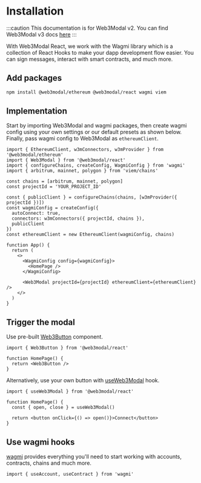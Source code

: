 
# Installation

:::caution
This documentation is for Web3Modal v2. You can find Web3Modal v3 docs [here](../../../about.mdx)
:::

With Web3Modal React, we work with the Wagmi library which is a collection of React Hooks to make your dapp development flow easier. You can sign messages, interact with smart contracts, and much more.

<CloudBanner />

## Add packages

```bash npm2yarn
npm install @web3modal/ethereum @web3modal/react wagmi viem
```

## Implementation

Start by importing Web3Modal and wagmi packages, then create wagmi config using your own settings or our default presets as shown below. Finally, pass wagmi config to Web3Modal as `ethereumClient`.

```tsx
import { EthereumClient, w3mConnectors, w3mProvider } from '@web3modal/ethereum'
import { Web3Modal } from '@web3modal/react'
import { configureChains, createConfig, WagmiConfig } from 'wagmi'
import { arbitrum, mainnet, polygon } from 'viem/chains'

const chains = [arbitrum, mainnet, polygon]
const projectId = 'YOUR_PROJECT_ID'

const { publicClient } = configureChains(chains, [w3mProvider({ projectId })])
const wagmiConfig = createConfig({
  autoConnect: true,
  connectors: w3mConnectors({ projectId, chains }),
  publicClient
})
const ethereumClient = new EthereumClient(wagmiConfig, chains)

function App() {
  return (
    <>
      <WagmiConfig config={wagmiConfig}>
        <HomePage />
      </WagmiConfig>

      <Web3Modal projectId={projectId} ethereumClient={ethereumClient} />
    </>
  )
}
```

## Trigger the modal

Use pre-built [Web3Button](./components#web3button) component.

```tsx
import { Web3Button } from '@web3modal/react'

function HomePage() {
  return <Web3Button />
}
```

Alternatively, use your own button with [useWeb3Modal](./hooks#useWeb3Modal) hook.

```tsx
import { useWeb3Modal } from '@web3modal/react'

function HomePage() {
  const { open, close } = useWeb3Modal()

  return <button onClick={() => open()}>Connect</button>
}
```

## Use wagmi hooks

[wagmi](https://wagmi.sh) provides everything you'll need to start working with accounts, contracts, chains and much more.

```tsx
import { useAccount, useContract } from 'wagmi'
```
